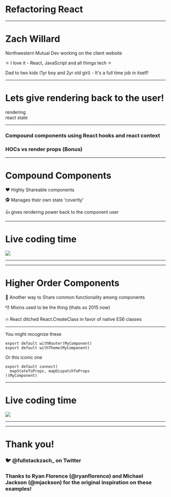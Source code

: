 

<Head>
  <title>Refactoring React</title>
</Head>

# Refactoring React

---

# Zach Willard

Northwestern Mutual Dev working on the client website 

⚛️ I love it - React, JavaScript and all things tech ⚛️

Dad to two kids (1yr boy and 2yr old girl) - It's a full time job in itself!

---

# Lets give rendering back to the user!

<div style={{ margin: 'auto' }}>
  <div style={{ margin: 'auto', lineHeight: '500px', display: 'inline-block', backgroundColor: 'papayawhip', width: '500px', height: '500px'}}>
    rendering
  </div>
  <div style={{ margin: 'auto', lineHeight: '500px', display: 'inline-block', backgroundColor: 'cornflowerblue', width: '500px', height: '500px'}}>
    react state
  </div>
</div>

---

### Compound components using React hooks and react context

### HOCs vs render props (Bonus)

---

# Compound Components

❤️ Highly Shareable components 

🕵️ Manages their own state 'covertly'

👍 gives rendering power back to the component user

--- 

# Live coding time

<div style={{ width: '700px', margin: 'auto' }}>
  <img src="https://media.giphy.com/media/5Zesu5VPNGJlm/giphy.gif" style={{ width: '100%' }} />
</div>

---

<FullScreenLayout>
  <CompoundComponents />
</FullScreenLayout>

---

# Higher Order Components

🤝 Another way to Share common functionality among components

👎 Mixins used to be the thing (thats so 2015 now)

🔥 React ditched React.CreateClass in favor of native ES6 classes

---

You might recognize these

```
export default withRouter(MyComponent)
export default withTheme(MyComponent)
```

Or this iconic one

```
export default connect(
  mapStateToProps, mapDispatchToProps
)(MyComponent)
```

--- 

# Live coding time

<div style={{ width: '500px', margin: 'auto' }}>
<img src="https://media.giphy.com/media/o0vwzuFwCGAFO/giphy.gif" style={{ width: '100%' }} />
</div>

---

<FullScreenLayout>
  <HOCtoRenderProp message='hello world' />
</FullScreenLayout>

---

# Thank you!

### 🐦 @fullstackzach_ on Twitter

### Thanks to Ryan Florence (@ryanflorence) and Michael Jackson (@mjackson) for the original inspiration on these examples!